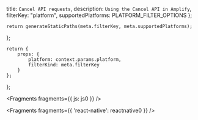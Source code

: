   title: `Cancel API requests`,
  description: `Using the Cancel API in Amplify`,
  filterKey: "platform",
  supportedPlatforms: PLATFORM_FILTER_OPTIONS
};
      


    return generateStaticPaths(meta.filterKey, meta.supportedPlatforms);
};

    return {
        props: {
            platform: context.params.platform,
            filterKind: meta.filterKey
        }
    };
};


<Fragments fragments={{ js: js0 }} />


<Fragments fragments={{ 'react-native': reactnative0 }} />
